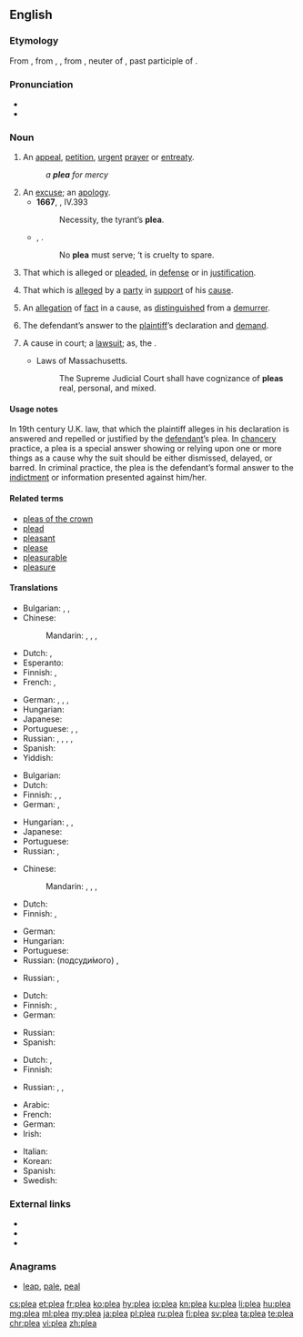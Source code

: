 {{also|pleâ}}
==English==

===Etymology===
From {{etyl|enm|en}}, from {{etyl|fro|en}} {{m|fro|plait}}, {{m|fro|plaid}}, from {{etyl|ML.|en}} {{m|la|placitum||a decree, sentence, suit, plea, etc., {{etyl|la|en}} an opinion, determination, prescription, order; literally, that which is pleasing, pleasure}}, neuter of {{m|la|placitus}}, past participle of {{m|la|placere||to please}}.

===Pronunciation===
* {{IPA|/pliː/|lang=en}}
* {{rhymes|iː|lang=en}}

===Noun===
{{en-noun}}

# An [[appeal]], [[petition]], [[urgent]] [[prayer]] or [[entreaty]].
#: ''a '''plea''' for mercy''
# An [[excuse]]; an [[apology]].
#* '''1667''', {{w|John Milton}}, ''{{w|Paradise Lost}}'' IV.393
#*: Necessity, the tyrant’s '''plea'''.
#* {{rfdate|and other bibliographic parrticulars}}, {{w|Sir John Denham}}.
#*: No '''plea''' must serve; ‘t is cruelty to spare.
# That which is alleged or [[plead]]ed, in [[defense]] or in [[justification]].
# {{label|en|legal}} That which is [[allege]]d by a [[party]] in [[support]] of his [[cause]].
# {{label|en|legal}} An [[allegation]] of [[fact]] in a cause, as [[distinguish]]ed from a [[demurrer]].
# {{label|en|legal}} The defendant’s answer to the [[plaintiff]]’s declaration and [[demand]].
# {{label|en|legal}} A cause in court; a [[lawsuit]]; as, the {{w|Court of Common Pleas}}.
#* {{rfdate}} Laws of Massachusetts.
#*: The Supreme Judicial Court shall have cognizance of '''pleas''' real, personal, and mixed.

====Usage notes====
In 19th century U.K. law, that which the plaintiff alleges in his declaration is answered and repelled or justified by the [[defendant]]’s plea. In [[chancery]] practice, a plea is a special answer showing or relying upon one or more things as a cause why the suit should be either dismissed, delayed, or barred. In criminal practice, the plea is the defendant’s formal answer to the [[indictment]] or information presented against him/her.

====Related terms====
* [[pleas of the crown]]
* [[plead]]
* [[pleasant]]
* [[please]]
* [[pleasurable]]
* [[pleasure]]

====Translations====
{{trans-top|appeal, petition, entreaty}}
* Bulgarian: {{t+|bg|апел|m|sc=Cyrl}}, {{t+|bg|петиция|f|sc=Cyrl}}, {{t+|bg|молба|f|sc=Cyrl}}
* Chinese:
*: Mandarin: {{t+|cmn|請求|sc=Hani}}, {{t+|cmn|请求|tr=qǐngqiú|sc=Hani}}, {{t+|cmn|懇求|sc=Hani}}, {{t+|cmn|恳求|tr=kěnqiú|sc=Hani}}
* Dutch: {{t+|nl|pleidooi|n}}, {{t|nl|smeekbede|f}}
* Esperanto: {{t+|eo|pledo}}
* Finnish: {{t|fi|vetoomus}}, {{t+|fi|anomus}}
* French: {{t+|fr|supplication|f}}, {{t+|fr|appel|m}}
{{trans-mid}}
* German: {{t|de|Ersuchen|n}}, {{t|de|Flehen|n}}, {{t+|de|Bitte|f}}, {{t+|de|Appell|m}}
* Hungarian: {{t+|hu|kérvény}}
* Japanese: {{t|ja|嘆願|tr=たんがん, tangan|sc=Jpan}}
* Portuguese: {{t+|pt|súplica|f}}, {{t+|pt|apelo|m}}, {{t+|pt|rogo|m}}
* Russian: {{t+|ru|про́сьба|f}}, {{t+|ru|мольба́|f}}, {{t+|ru|проше́ние|n}}, {{t+|ru|призы́в|m}} {{qualifier|appeal}}, {{t+|ru|пети́ция|f}} {{qualifier|petition}}
* Spanish: {{t+|es|alegato|m}}
* Yiddish: {{t|yi|בקשה|f|tr=bakoshe|sc=Hebr}}
{{trans-bottom}}

{{trans-top|excuse}}
* Bulgarian: {{t+|bg|извинение|n|sc=Cyrl}}
* Dutch: {{t+|nl|pleidooi|n}}
* Finnish: {{t+|fi|selitys}}, {{t+|fi|tekosyy}}, {{t+|fi|puolustelu}}
* German: {{t+|de|Entschuldigung|f}}, {{t+|de|Verteidigung|f}}
{{trans-mid}}
* Hungarian: {{t+|hu|kifogás}}, {{t+|hu|ürügy}}, {{t+|hu|mentség}}
* Japanese: {{t+|ja|弁解|tr=べんかい, benkai|sc=Jpan}}
* Portuguese: {{t+|pt|desculpa|f}}
* Russian: {{t+|ru|оправда́ние|n}}, {{t+|ru|предло́г|m}}
{{trans-bottom}}

{{trans-top|that which is presented in defense or justification}}
* Chinese:
*: Mandarin: {{t+|cmn|辯解|sc=Hani}}, {{t+|cmn|辩解|tr=biànjiě|sc=Hani}}, {{t+|cmn|辯護|sc=Hani}}, {{t+|cmn|辩护|tr=biànhù|sc=Hani}}
* Dutch: {{t+|nl|pleidooi|n}}
* Finnish: {{t+|fi|puolustus}}, {{t+|fi|perustelu}}
{{trans-mid}}
* German: {{t+|de|Plädoyer|n}}
* Hungarian: {{t+|hu|védőbeszéd}}
* Portuguese: {{t+|pt|desculpa|f}}
* Russian: {{t+|ru|заявле́ние|n}} (подсуди́мого) {{qualifier|statement, declaration}}, {{t+|ru|оправда́ние|n}} {{qualifier|justification}}
{{trans-bottom}}

{{trans-top|law: that which is alleged by a party in support of his cause}}
* Russian: {{t+|ru|иск|m}}, {{t+|ru|жа́лоба|f}}
{{trans-mid}}
{{trans-bottom}}

{{trans-top|law: allegation of fact in a cause, as distinguished from a demurrer}}
{{trans-mid}}
{{trans-bottom}}

{{trans-top|law: defendant's answer to plaintiff’s declaration}}
* Dutch: {{t+|nl|pleidooi|n}}
* Finnish: {{t+|fi|vastine}}, {{t+|fi|vastaus}}
* German: {{t+|de|Plädoyer|n}}
{{trans-mid}}
* Russian: {{t+|ru|заявле́ние|n}} {{qualifier|statement, declaration}}
* Spanish: {{t+|es|alegato|m}}
{{trans-bottom}}

{{trans-top|law: cause in court}}
* Dutch: {{t+|nl|zaak|f}}, {{t+|nl|rechtszaak|f}}
* Finnish: {{t|fi|oikeusjuttu}}
{{trans-mid}}
* Russian: {{t|ru|[[суде́бный]] [[акт]]|m}}, {{t|ru|[[суде́бный]] [[проце́сс]]|m}}, {{t+|ru|тя́жба|f}}
{{trans-bottom}}

{{checktrans-top}}
* Arabic: {{t-check|ar|دَعْوَى قَضَائِيَّة|f}}
* French: {{t+check|fr|supplication|f}}
* German: {{t+check|de|Plädoyer|n}}
* Irish: {{t-check|ga|tagra|m}}
{{trans-mid}}
* Italian: {{t+check|it|supplica|f}}
* Korean: {{t+check|ko|간청|sc=Kore}}
* Spanish: {{t-check|es|súplica|f}}
* Swedish: {{t+check|sv|försvar|c}}
{{trans-bottom}}

===External links===
* {{R:Webster 1913}}
* {{R:Century 1911}}
* {{R:OneLook}}

===Anagrams===
* [[leap#English|leap]], [[pale#English|pale]], [[peal#English|peal]]

[[cs:plea]]
[[et:plea]]
[[fr:plea]]
[[ko:plea]]
[[hy:plea]]
[[io:plea]]
[[kn:plea]]
[[ku:plea]]
[[li:plea]]
[[hu:plea]]
[[mg:plea]]
[[ml:plea]]
[[my:plea]]
[[ja:plea]]
[[pl:plea]]
[[ru:plea]]
[[fi:plea]]
[[sv:plea]]
[[ta:plea]]
[[te:plea]]
[[chr:plea]]
[[vi:plea]]
[[zh:plea]]